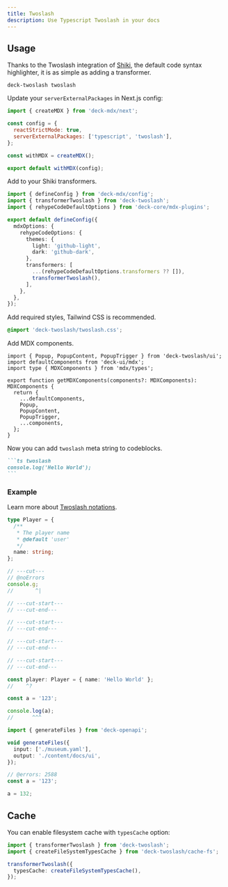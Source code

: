 ```yaml
---
title: Twoslash
description: Use Typescript Twoslash in your docs
---
```


## Usage

Thanks to the Twoslash integration of [Shiki](https://github.com/shikijs/shiki), the default code syntax highlighter, it is as simple as adding a transformer.

```package-install
deck-twoslash twoslash
```

Update your `serverExternalPackages` in Next.js config:

```js
import { createMDX } from 'deck-mdx/next';

const config = {
  reactStrictMode: true,
  serverExternalPackages: ['typescript', 'twoslash'],
};

const withMDX = createMDX();

export default withMDX(config);
```

Add to your Shiki transformers.

```ts twoslash title="source.config.ts (deck MDX)"
import { defineConfig } from 'deck-mdx/config';
import { transformerTwoslash } from 'deck-twoslash';
import { rehypeCodeDefaultOptions } from 'deck-core/mdx-plugins';

export default defineConfig({
  mdxOptions: {
    rehypeCodeOptions: {
      themes: {
        light: 'github-light',
        dark: 'github-dark',
      },
      transformers: [
        ...(rehypeCodeDefaultOptions.transformers ?? []),
        transformerTwoslash(),
      ],
    },
  },
});
```

Add required styles, Tailwind CSS is recommended.

```css title="Tailwind CSS"
@import 'deck-twoslash/twoslash.css';
```

Add MDX components.

```tsx title="mdx-components.tsx"
import { Popup, PopupContent, PopupTrigger } from 'deck-twoslash/ui';
import defaultComponents from 'deck-ui/mdx';
import type { MDXComponents } from 'mdx/types';

export function getMDXComponents(components?: MDXComponents): MDXComponents {
  return {
    ...defaultComponents,
    Popup,
    PopupContent,
    PopupTrigger,
    ...components,
  };
}
```

Now you can add `twoslash` meta string to codeblocks.

````md
```ts twoslash
console.log('Hello World');
```
````

### Example

Learn more about [Twoslash notations](https://twoslash.netlify.app/refs/notations).

```ts twoslash title="Test"
type Player = {
  /**
   * The player name
   * @default 'user'
   */
  name: string;
};

// ---cut---
// @noErrors
console.g;
//       ^|

// ---cut-start---
// ---cut-end---

// ---cut-start---
// ---cut-end---

// ---cut-start---
// ---cut-end---

// ---cut-start---
// ---cut-end---

const player: Player = { name: 'Hello World' };
//    ^?
```

```ts twoslash
const a = '123';

console.log(a);
//      ^^^
```

```ts twoslash
import { generateFiles } from 'deck-openapi';

void generateFiles({
  input: ['./museum.yaml'],
  output: './content/docs/ui',
});
```

```ts twoslash
// @errors: 2588
const a = '123';

a = 132;
```

## Cache

You can enable filesystem cache with `typesCache` option:

```ts twoslash title="source.config.ts"
import { transformerTwoslash } from 'deck-twoslash';
import { createFileSystemTypesCache } from 'deck-twoslash/cache-fs';

transformerTwoslash({
  typesCache: createFileSystemTypesCache(),
});
```
